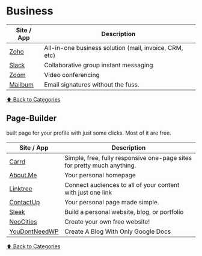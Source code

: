 # Business

| Site / App                     | Description                                            |
| ------------------------------ | ------------------------------------------------------ |
| [Zoho](https://zoho.com)       | All-in-one business solution (mail, invoice, CRM, etc) |
| [Slack](https://slack.com)     | Collaborative group instant messaging                  |
| [Zoom](https://zoom.us)        | Video conferencing                                     |
| [Mailbum](https://mailbum.io/) | Email signatures without the fuss.                     |

[⬆️ Back to Categories](/bookmarks)

## Page-Builder

built page for your profile with just some clicks. Most of it are free.

| Site / App                                      | Description                                                             |
| ----------------------------------------------- | ----------------------------------------------------------------------- |
| [Carrd](https://carrd.co/)                      | Simple, free, fully responsive one-page sites for pretty much anything. |
| [About.Me](https://about.me/)                   | Your personal homepage                                                  |
| [Linktree](https://linktr.ee/)                  | Connect audiences to all of your content with just one link             |
| [ContactUp](https://contactup.io/)              | Your personal page made simple.                                         |
| [Sleek](https://sleek.page/)                    | Build a personal website, blog, or portfolio                            |
| [NeoCities](https://neocities.org/)             | Create your own free website!                                           |
| [YouDontNeedWP](https://www.youdontneedwp.com/) | Create A Blog With Only Google Docs                                     |

[⬆️ Back to Categories](/bookmarks)
